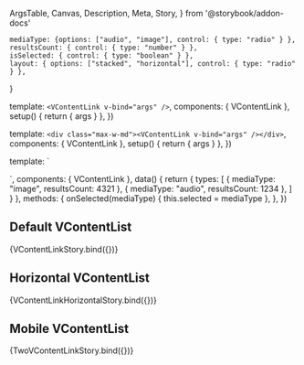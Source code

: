   ArgsTable,
  Canvas,
  Description,
  Meta,
  Story,
} from '@storybook/addon-docs'


<Meta
  title="Components/VContentLink"
  components={VContentLink}
  argTypes={{}}
/>

    mediaType: {options: ["audio", "image"], control: { type: "radio" } },
    resultsCount: { control: { type: "number" } },
    isSelected: { control: { type: "boolean" } },
    layout: { options: ["stacked", "horizontal"], control: { type: "radio" } },
}

  template: `<VContentLink v-bind="args" />`,
  components: { VContentLink },
  setup() {
    return { args }
  },
})

  template: `<div class="max-w-md"><VContentLink v-bind="args" /></div>`,
  components: { VContentLink },
  setup() {
    return { args }
  },
})


  template: `
  <div class="grid grid-cols-2 gap-4">
    <VContentLink
      v-for="(type, key) in types"
      :key="key"
      :media-type="type.mediaType"
      :results-count="type.resultsCount"
    />
  </div>
  `,
  components: { VContentLink },
  data() {
    return {
      types: [
        { mediaType: "image", resultsCount: 4321 },
        { mediaType: "audio", resultsCount: 1234 },
      ]
    }
  },
  methods: {
    onSelected(mediaType) {
      this.selected = mediaType
    },
  },
})


<Description of={VContentLink} />

<ArgsTable of={VContentLink} />


## Default VContentList

<Canvas>
  <Story
    name="Default"
    args={{
        mediaType: "image",
        resultsCount: 5708,
        isSelected: false,
    }}
    argTypes={contentLinkArgTypes}
  >
    {VContentLinkStory.bind({})}
  </Story>
</Canvas>


## Horizontal VContentList

<Canvas>
  <Story
    name="Horizontal"
    args={{
        mediaType: "audio",
        resultsCount: 4561,
        isSelected: false,
        layout: "horizontal",
    }}
    argTypes={contentLinkArgTypes}
  >
    {VContentLinkHorizontalStory.bind({})}
  </Story>
</Canvas>


## Mobile VContentList

<Canvas>
  <Story
    name="Mobile"
    parameters={{
      viewport: { defaultViewport: "xs" },
    }}
  >
    {TwoVContentLinkStory.bind({})}
  </Story>
</Canvas>

